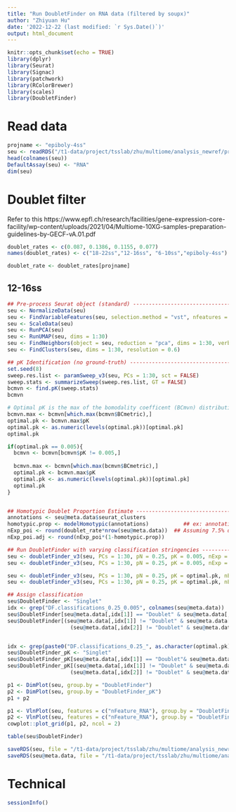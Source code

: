 ```yaml
---
title: "Run DoubletFinder on RNA data (filtered by soupx)"
author: "Zhiyuan Hu"
date: '2022-12-22 (last modified: `r Sys.Date()`)'
output: html_document
---
```


```r
knitr::opts_chunk$set(echo = TRUE)
library(dplyr)
library(Seurat)
library(Signac)
library(patchwork)
library(RColorBrewer)
library(scales)
library(DoubletFinder)
```

# Read data

```r
projname <- "epiboly-4ss"
seu <- readRDS("/t1-data/project/tsslab/zhu/multiome/analysis_newref/preprocessing/rds/intermediate_seuobj/post_initialqc_scmo_s8_RNA.rds")
head(colnames(seu))
DefaultAssay(seu) <- "RNA"
dim(seu)
```

# Doublet filter

Refer to this https://www.epfl.ch/research/facilities/gene-expression-core-facility/wp-content/uploads/2021/04/Multiome-10XG-samples-preparation-guidelines-by-GECF-vA.01.pdf

```r
doublet_rates <- c(0.087, 0.1386, 0.1155, 0.077)
names(doublet_rates) <- c("18-22ss","12-16ss", "6-10ss","epiboly-4ss")

doublet_rate <- doublet_rates[projname]
```

## 12-16ss

```r
## Pre-process Seurat object (standard) --------------------------------------------------------------------------------------
seu <- NormalizeData(seu)
seu <- FindVariableFeatures(seu, selection.method = "vst", nfeatures = 2000)
seu <- ScaleData(seu)
seu <- RunPCA(seu)
seu <- RunUMAP(seu, dims = 1:30)
seu <- FindNeighbors(object = seu, reduction = "pca", dims = 1:30, verbose = TRUE)
seu <- FindClusters(seu, dims = 1:30, resolution = 0.6)

## pK Identification (no ground-truth) ---------------------------------------------------------------------------------------
set.seed(8)
sweep.res.list <- paramSweep_v3(seu, PCs = 1:30, sct = FALSE)
sweep.stats <- summarizeSweep(sweep.res.list, GT = FALSE)
bcmvn <- find.pK(sweep.stats)
bcmvn

# Optimal pK is the max of the bomodality coefficent (BCmvn) distribution
bcmvn.max <- bcmvn[which.max(bcmvn$BCmetric),]
optimal.pk <- bcmvn.max$pK
optimal.pk <- as.numeric(levels(optimal.pk))[optimal.pk]
optimal.pk

if(optimal.pk == 0.005){
  bcmvn <- bcmvn[bcmvn$pK != 0.005,]
  
  bcmvn.max <- bcmvn[which.max(bcmvn$BCmetric),]
  optimal.pk <- bcmvn.max$pK
  optimal.pk <- as.numeric(levels(optimal.pk))[optimal.pk]
  optimal.pk
}


## Homotypic Doublet Proportion Estimate -------------------------------------------------------------------------------------
annotations <- seu@meta.data$seurat_clusters
homotypic.prop <- modelHomotypic(annotations)           ## ex: annotations <- seu@meta.data$ClusteringResults
nExp_poi <- round(doublet_rate*nrow(seu@meta.data))  ## Assuming 7.5% doublet formation rate - tailor for your dataset
nExp_poi.adj <- round(nExp_poi*(1-homotypic.prop))

## Run DoubletFinder with varying classification stringencies ----------------------------------------------------------------
seu <- doubletFinder_v3(seu, PCs = 1:30, pN = 0.25, pK = 0.005, nExp = nExp_poi, reuse.pANN = FALSE, sct = FALSE)
seu <- doubletFinder_v3(seu, PCs = 1:30, pN = 0.25, pK = 0.005, nExp = nExp_poi.adj, reuse.pANN = FALSE, sct = FALSE)

seu <- doubletFinder_v3(seu, PCs = 1:30, pN = 0.25, pK = optimal.pk, nExp = nExp_poi, reuse.pANN = FALSE, sct = FALSE)
seu <- doubletFinder_v3(seu, PCs = 1:30, pN = 0.25, pK = optimal.pk, nExp = nExp_poi.adj, reuse.pANN = FALSE, sct = FALSE)


```

```r
## Assign classification
seu$DoubletFinder <- "Singlet"
idx <- grep("DF.classifications_0.25_0.005", colnames(seu@meta.data))
seu$DoubletFinder[seu@meta.data[,idx[1]] == "Doublet" & seu@meta.data[,idx[2]] == "Doublet"] <- "Doublet (high likelyhood)"
seu$DoubletFinder[(seu@meta.data[,idx[1]] != "Doublet" & seu@meta.data[,idx[2]]== "Doublet" )|
                    (seu@meta.data[,idx[2]] != "Doublet" & seu@meta.data[,idx[1]]== "Doublet" )] <- "Doublet (low likelyhood)"


idx <- grep(paste0("DF.classifications_0.25_", as.character(optimal.pk)), colnames(seu@meta.data))
seu$DoubletFinder_pK <- "Singlet"
seu$DoubletFinder_pK[seu@meta.data[,idx[1]] == "Doublet"& seu@meta.data[,idx[2]] == "Doublet"] <- "Doublet (high likelyhood)"
seu$DoubletFinder_pK[(seu@meta.data[,idx[1]] != "Doublet" & seu@meta.data[,idx[2]]== "Doublet" )|
                    (seu@meta.data[,idx[2]] != "Doublet" & seu@meta.data[,idx[1]]== "Doublet" )] <- "Doublet (low likelyhood)"

```

```r
p1 <- DimPlot(seu, group.by = "DoubletFinder")
p2 <- DimPlot(seu, group.by = "DoubletFinder_pK")
p1 + p2
```

```r
p1 <- VlnPlot(seu, features = c("nFeature_RNA"), group.by = "DoubletFinder" , pt.size =  0)
p2 <- VlnPlot(seu, features = c("nFeature_RNA"), group.by = "DoubletFinder_pK" , pt.size =  0)
cowplot::plot_grid(p1, p2, ncol = 2)
```

```r
table(seu$DoubletFinder)
```


```r
saveRDS(seu, file = "/t1-data/project/tsslab/zhu/multiome/analysis_newref/preprocessing/rds/doubletfinder/seu_rna_epiboly_4ss.rds")
saveRDS(seu@meta.data, file = "/t1-data/project/tsslab/zhu/multiome/analysis_newref/preprocessing/rds/doubletfinder/metadata_soupx_epiboly_4ss.rds")
```

# Technical

```r
sessionInfo()
```
